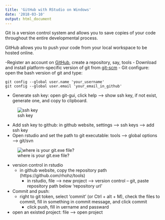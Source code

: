 ```yaml
---
title: 'GitHub with RStudio on Windows'
date: '2018-03-10'
output: html_document
---
```


Git is a version control system and allows you to save copies of your code throughout the entire developmental process.

GitHub allows you to push your code from your local workspace to be hosted online. 

-Register an account on [GitHub](https://github.com), create a repository, say, tools
- Download and install platform-specific version of git from [git-scm](http://git-scm.com/downloads)
- Git configure: open the bash version of git and type:

```
git config --global user.name 'your_username'
git config --global user.email 'your_email_in_github'
```

- Generate ssh key: open git-gui, click help --> show ssh key, if not exist, generate one, and copy to clipboard.

![ssh key](tools_fig/sshKey_gitgui.png)

- Add ssh key to github: in github website, settings --> ssh keys --> add ssh key
- Open rstudio and set the path to git executable: tools --> global options --> git/svn

![where is your git.exe file?](tools_fig/rstudioGitSet.png)

- version control in rstudio
    * in github website, copy the repository path (https://github.com/rhohz/tools)
	  * in rstudio, file --> new project --> version control -- git, paste repository path below 'repository url'
	  
- Commit and push: 
    * right to git token, select 'commit' (or Ctrl + alt + M), check the files to commit, fill in something in commit message, and click commit
	  * click push, fill in uername and passward

- open an existed project: file --> open project
